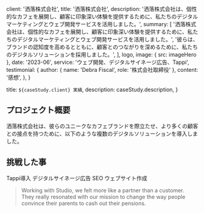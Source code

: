
  client: '洒落株式会社',
  title: '洒落株式会社',
  description:
    '洒落株式会社は、個性的なカフェを展開し、顧客に印象深い体験を提供するために、私たちのデジタルマーケティングとウェブ開発サービスを活用しました。',
  summary: [
    '洒落株式会社は、個性的なカフェを展開し、顧客に印象深い体験を提供するために、私たちのデジタルマーケティングとウェブ開発サービスを活用しました。',
    '彼らは、ブランドの認知度を高めるとともに、顧客とのつながりを深めるために、私たちのデジタルソリューションを採用しました。',
  ],
  logo,
  image: { src: imageHero },
  date: '2023-06',
  service: 'ウェブ開発、デジタルサイネージ広告、Tappi',
  testimonial: {
    author: { name: 'Debra Fiscal', role: '株式会社取締役' },
    content:
      '感想',
  },
}

  title: `${caseStudy.client} 実績`,
  description: caseStudy.description,
}

## プロジェクト概要

洒落株式会社は、彼らのユニークなカフェブランドを際立たせ、より多くの顧客との接点を持つために、以下のような複数のデジタルソリューションを導入しました。

## 挑戦した事

<TagList>
  <TagListItem>Tappi導入</TagListItem>
  <TagListItem>デジタルサイネージ広告</TagListItem>
  <TagListItem>SEO</TagListItem>
  <TagListItem>ウェブサイト作成</TagListItem>
</TagList>

<Blockquote
  author={{ name: 'Debra Fiscal', role: 'CEO of FamilyFund' }}
  image={{ src: imageDebraFiscal }}
>
  Working with Studio, we felt more like a partner than a customer. They really
  resonated with our mission to change the way people convince their parents to
  cash out their pensions.
</Blockquote>

<StatList>
  <StatListItem value="25%" label="Less traffic" />
  <StatListItem value="10x" label="Page load times" />
  <StatListItem value="15%" label="Higher infra costs" />
  <StatListItem value="$1.2M" label="Legal fees" />
</StatList>
